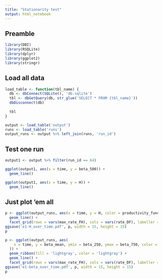 ```yaml
---
title: "Stationarity test"
output: html_notebook
---
```


## Preamble

```r
library(DBI)
library(RSQLite)
library(dplyr)
library(ggplot2)
library(stringr)
```

## Load all data

```r
load_table <- function(tbl_name) {
  db <- dbConnect(SQLite(), 'db.sqlite')
  tbl <- dbGetQuery(db, str_glue('SELECT * FROM {tbl_name}'))
  dbDisconnect(db)
  
  tbl
}
```


```r
output <- load_table('output')
runs <- load_table('runs')
output_runs <- output %>% left_join(runs, 'run_id')
```

## Test one run

```r
output1 <- output %>% filter(run_id == 64)
```

```r
ggplot(output1, aes(x = time, y = beta_500)) +
  geom_line()
```

```r
ggplot(output1, aes(x = time, y = H)) +
  geom_line()
```


## Just plot 'em all

```r
p <- ggplot(output_runs, aes(x = time, y = H, color = productivity_function_FH)) +
  geom_line() +
  facet_grid(rows = vars(max_rate_FH), cols = vars(rate_DF), labeller = labeller(.rows = label_both, .cols = label_both))
ggsave('e1-H_over_time.pdf', p, width = 15, height = 15)
p
```

```r
p <- ggplot(output_runs, aes(
    x = time, y = beta_mean, ymin = beta_250, ymax = beta_750, color = productivity_function_FH
  )) +
  geom_ribbon(fill = 'lightgray', color = 'lightgray') +
  geom_line() +
  facet_grid(rows = vars(max_rate_FH), cols = vars(rate_DF), labeller = labeller(.rows = label_both, .cols = label_both))
ggsave('e1-beta_over_time.pdf', p, width = 15, height = 15)
p
```



